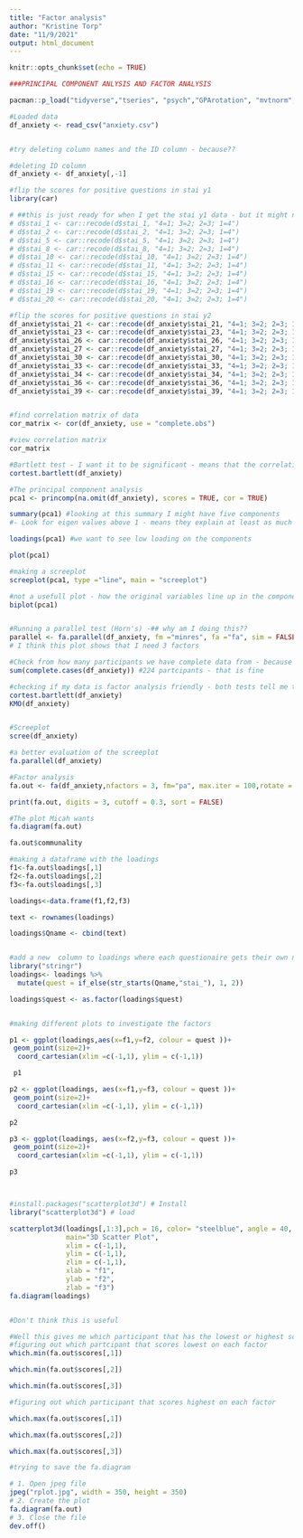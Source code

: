 ```yaml
---
title: "Factor analysis"
author: "Kristine Torp"
date: "11/9/2021"
output: html_document
---
```


```r
knitr::opts_chunk$set(echo = TRUE)
```

```r

###PRINCIPAL COMPONENT ANLYSIS AND FACTOR ANALYSIS

pacman::p_load("tidyverse","tseries", "psych","GPArotation", "mvtnorm", "polycor","corpcor","GPArotation","pastecs", "corrgram", "e1071")

#Loaded data
df_anxiety <- read_csv("anxiety.csv")


#try deleting column names and the ID column - because??

#deleting ID column 
df_anxiety <- df_anxiety[,-1]

#flip the scores for positive questions in stai y1
library(car)

# ##this is just ready for when I get the stai y1 data - but it might not be necessary 
# d$stai_1 <- car::recode(d$stai_1, "4=1; 3=2; 2=3; 1=4")
# d$stai_2 <- car::recode(d$stai_2, "4=1; 3=2; 2=3; 1=4")
# d$stai_5 <- car::recode(d$stai_5, "4=1; 3=2; 2=3; 1=4")
# d$stai_8 <- car::recode(d$stai_8, "4=1; 3=2; 2=3; 1=4")
# d$stai_10 <- car::recode(d$stai_10, "4=1; 3=2; 2=3; 1=4")
# d$stai_11 <- car::recode(d$stai_11, "4=1; 3=2; 2=3; 1=4")
# d$stai_15 <- car::recode(d$stai_15, "4=1; 3=2; 2=3; 1=4")
# d$stai_16 <- car::recode(d$stai_16, "4=1; 3=2; 2=3; 1=4")
# d$stai_19 <- car::recode(d$stai_19, "4=1; 3=2; 2=3; 1=4")
# d$stai_20 <- car::recode(d$stai_20, "4=1; 3=2; 2=3; 1=4")

#flip the scores for positive questions in stai y2
df_anxiety$stai_21 <- car::recode(df_anxiety$stai_21, "4=1; 3=2; 2=3; 1=4")
df_anxiety$stai_23 <- car::recode(df_anxiety$stai_23, "4=1; 3=2; 2=3; 1=4")
df_anxiety$stai_26 <- car::recode(df_anxiety$stai_26, "4=1; 3=2; 2=3; 1=4")
df_anxiety$stai_27 <- car::recode(df_anxiety$stai_27, "4=1; 3=2; 2=3; 1=4")
df_anxiety$stai_30 <- car::recode(df_anxiety$stai_30, "4=1; 3=2; 2=3; 1=4")
df_anxiety$stai_33 <- car::recode(df_anxiety$stai_33, "4=1; 3=2; 2=3; 1=4")
df_anxiety$stai_34 <- car::recode(df_anxiety$stai_34, "4=1; 3=2; 2=3; 1=4")
df_anxiety$stai_36 <- car::recode(df_anxiety$stai_36, "4=1; 3=2; 2=3; 1=4")
df_anxiety$stai_39 <- car::recode(df_anxiety$stai_39, "4=1; 3=2; 2=3; 1=4")


#find correlation matrix of data
cor_matrix <- cor(df_anxiety, use = "complete.obs")

#view correlation matrix
cor_matrix

#Bartlett test - I want it to be significant - means that the correlations are significantly different from zero 
cortest.bartlett(df_anxiety)

#The principal component analysis 
pca1 <- princomp(na.omit(df_anxiety), scores = TRUE, cor = TRUE)

summary(pca1) #looking at this summary I might have five components 
#- Look for eigen values above 1 - means they explain at least as much variance as the actual variable

loadings(pca1) #we want to see low loading on the components 

plot(pca1)

#making a screeplot 
screeplot(pca1, type ="line", main = "screeplot")

#not a usefull plot - how the original variables line up in the component plot 
biplot(pca1)


#Running a parallel test (Horn's) -## why am I doing this??
parallel <- fa.parallel(df_anxiety, fm ="minres", fa ="fa", sim = FALSE)
# I think this plot shows that I need 3 factors
```


```r
#Check from how many participants we have complete data from - because only those will be used in the factor analysis. 
sum(complete.cases(df_anxiety)) #224 partcipants - that is fine 

#checking if my data is factor analysis friendly - both tests tell me that they are. 
cortest.bartlett(df_anxiety)
KMO(df_anxiety)


#Screeplot 
scree(df_anxiety)

#a better evaluation of the screeplot
fa.parallel(df_anxiety)

#Factor analysis 
fa.out <- fa(df_anxiety,nfactors = 3, fm="pa", max.iter = 100,rotate = "oblimin")

print(fa.out, digits = 3, cutoff = 0.3, sort = FALSE)

#The plot Micah wants
fa.diagram(fa.out)

fa.out$communality

#making a dataframe with the loadings 
f1<-fa.out$loadings[,1]
f2<-fa.out$loadings[,2]
f3<-fa.out$loadings[,3]

loadings<-data.frame(f1,f2,f3)

text <- rownames(loadings)

loadings$Qname <- cbind(text)


#add a new  column to loadings where each questionaire gets their own number 
library("stringr")
loadings<- loadings %>% 
  mutate(quest = if_else(str_starts(Qname,"stai_"), 1, 2))

loadings$quest <- as.factor(loadings$quest)


#making different plots to investigate the factors 

p1 <- ggplot(loadings,aes(x=f1,y=f2, colour = quest ))+
 geom_point(size=2)+
  coord_cartesian(xlim =c(-1,1), ylim = c(-1,1))

 p1

p2 <- ggplot(loadings, aes(x=f1,y=f3, colour = quest ))+
 geom_point(size=2)+
  coord_cartesian(xlim =c(-1,1), ylim = c(-1,1))

p2

p3 <- ggplot(loadings, aes(x=f2,y=f3, colour = quest ))+
 geom_point(size=2)+
  coord_cartesian(xlim =c(-1,1), ylim = c(-1,1))

p3



#install.packages("scatterplot3d") # Install
library("scatterplot3d") # load

scatterplot3d(loadings[,1:3],pch = 16, color= "steelblue", angle = 40,
              main="3D Scatter Plot",
              xlim = c(-1,1),
              ylim = c(-1,1),
              zlim = c(-1,1),
              xlab = "f1",
              ylab = "f2",
              zlab = "f3")
fa.diagram(loadings)



```


```r
#Don't think this is useful 

#Well this gives me which participant that has the lowest or highest score....
#figuring out which partcipant that scores lowest on each factor 
which.min(fa.out$scores[,1])

which.min(fa.out$scores[,2])

which.min(fa.out$scores[,3])

#figuring out which participant that scores highest on each factor 

which.max(fa.out$scores[,1])

which.max(fa.out$scores[,2])

which.max(fa.out$scores[,3])
```
```r
#trying to save the fa.diagram 

# 1. Open jpeg file
jpeg("rplot.jpg", width = 350, height = 350)
# 2. Create the plot
fa.diagram(fa.out)
# 3. Close the file
dev.off()
```

